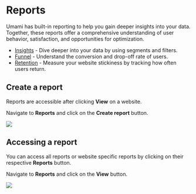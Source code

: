 # Reports

Umami has built-in reporting to help you gain deeper insights into your data.
Together, these reports offer a comprehensive understanding of user behavior, satisfaction, and opportunities for optimization.

- [Insights](report-insights) - Dive deeper into your data by using segments and filters.
- [Funnel](report-funnel) - Understand the conversion and drop-off rate of users.
- [Retention](report-retention) - Measure your website stickiness by tracking how often users return.

## Create a report

Reports are accessible after clicking **View** on a website.

Navigate to **Reports** and click on the **Create report** button.

<img src="/images/cloud/report-create.png" />

## Accessing a report

You can access all reports or website specific reports by clicking on their respective **Reports** button.

Navigate to **Reports** and click on the **View** button.

<img src="/images/cloud/report-detail.png" />
